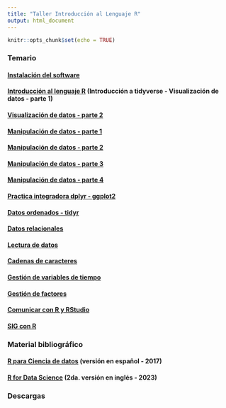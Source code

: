 ```yaml
---
title: "Taller Introducción al Lenguaje R"
output: html_document
---
```


```r
knitr::opts_chunk$set(echo = TRUE)
```

### Temario

#### [Instalación del software](https://cballejo.github.io/Instalacion)

#### [Introducción al lenguaje R](https://cballejo.github.io/Intro1)  (Introducción a tidyverse - Visualización de datos - parte 1)

#### [Visualización de datos - parte 2](https://cballejo.github.io/Intro2)

#### [Manipulación de datos - parte 1](https://cballejo.github.io/Intro3)

#### [Manipulación de datos - parte 2](https://cballejo.github.io/Intro4)

#### [Manipulación de datos - parte 3](https://cballejo.github.io/Intro5) 

#### [Manipulación de datos - parte 4](https://cballejo.github.io/Intro6)

#### [Practica integradora dplyr - ggplot2](https://cballejo.github.io/Intro7)

#### [Datos ordenados - tidyr](https://cballejo.github.io/Intro8) 

#### [Datos relacionales](https://cballejo.github.io/Intro9)

#### [Lectura de datos](https://cballejo.github.io/Intro10)

#### [Cadenas de caracteres](https://cballejo.github.io/Intro11)

#### [Gestión de variables de tiempo](https://cballejo.github.io/Intro13)

#### [Gestión de factores](https://cballejo.github.io/Intro14)

#### [Comunicar con R y RStudio](https://cballejo.github.io/Intro15)

#### [SIG con R](https://cballejo.github.io/Intro12)


### Material bibliográfico

#### [R para Ciencia de datos](https://es.r4ds.hadley.nz/) (versión en español - 2017)

#### [R for Data Science](https://r4ds.hadley.nz/) (2da. versión en inglés - 2023)

### Descargas 

